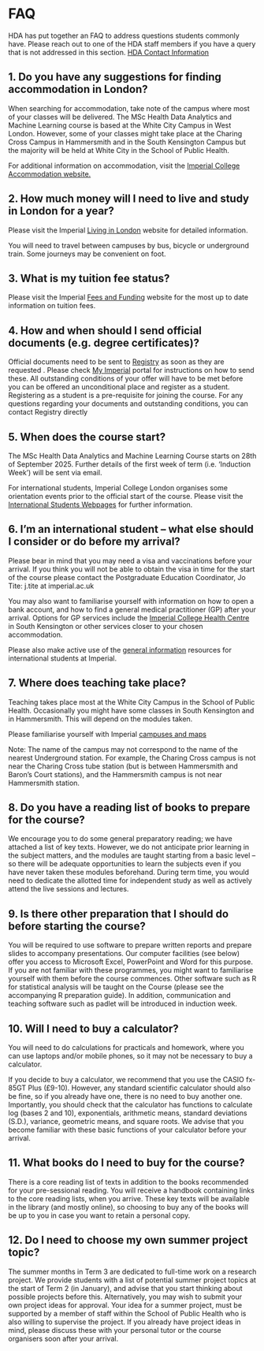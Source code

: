 # FAQ

HDA has put together an FAQ to address questions students commonly have. Please reach out to one of the HDA staff members if you have a query that is not addressed in this section. [HDA Contact Information](#contact-info)

## 1. Do you have any suggestions for finding accommodation in London? 

When searching for accommodation, take note of the campus where most of your classes will be delivered.  The MSc Health Data Analytics and Machine Learning course is based at the White City Campus in West London. However, some of your classes might take place at the Charing Cross Campus in Hammersmith and in the South Kensington Campus but the majority will be held at White City in the School of Public Health.

For additional information on accommodation, visit the [Imperial College Accommodation website.](https://www.imperial.ac.uk/students/accommodation/)

## 2. How much money will I need to live and study in London for a year?

Please visit the Imperial [Living in London](https://www.imperial.ac.uk/study/living-in-london/) website for detailed information. 

You will need to travel between campuses by bus, bicycle or underground train. Some journeys may be convenient on foot.

## 3. What is my tuition fee status? 

Please visit the Imperial [Fees and Funding](https://www.imperial.ac.uk/study/fees-and-funding/tuition-fees/fee-status/) website for the most up to date information on tuition fees.

## 4. How and when should I send official documents (e.g. degree certificates)?  

Official documents need to be sent to [Registry](https://www.imperial.ac.uk/admin-services/registry/) as soon as they are requested . Please check [My Imperial](https://www.imperial.ac.uk/admin-services/ict/self-service/admin-systems/my-imperial/) portal for instructions on how to send these. All outstanding conditions of your offer will have to be met before you can be offered an unconditional place and register as a student. Registering as a student is a pre-requisite for joining the course. For any questions regarding your documents and outstanding conditions, you can contact Registry directly

## 5. When does the course start?

The MSc Health Data Analytics and Machine Learning Course starts on 28th of September 2025. Further details of the first week of term (i.e. ‘Induction Week’) will be sent via email. 

For international students, Imperial College London organises some orientation events prior to the official start of the course. Please visit the [International Students Webpages](https://www.imperial.ac.uk/study/international-students/)  for further information. 

## 6. I’m an international student – what else should I consider or do before my arrival? 

Please bear in mind that you may need a visa and vaccinations before your arrival.
If you think you will not be able to obtain the visa in time for the start of the course please contact the Postgraduate Education Coordinator, Jo Tite: j.tite at imperial.ac.uk

You may also want to familiarise yourself with information on how to open a bank account, and how to find a general medical practitioner (GP) after your arrival.  Options for GP services include the [Imperial College Health Centre](https://www.imperialcollegehealthcentre.co.uk/) in South Kensington or other services closer to your chosen accommodation.  

Please also make active use of the [general information](https://www.imperial.ac.uk/study/international-students/) resources for international students at Imperial. 

## 7. Where does teaching take place? 

Teaching takes place most at the White City Campus in the School of Public Health. Occasionally you might have some classes in South Kensington and in Hammersmith. This will depend on the modules taken.

Please familiarise yourself with Imperial [campuses and maps](https://www.imperial.ac.uk/visit/campuses/)  

Note: The name of the campus may not correspond to the name of the nearest Underground station. For example, the Charing Cross campus is not near the Charing Cross tube station (but is between Hammersmith and Baron’s Court stations), and the Hammersmith campus is not near Hammersmith station. 

## 8. Do you have a reading list of books to prepare for the course?

We encourage you to do some general preparatory reading; we have attached a list of key texts. However, we do not anticipate prior learning in the subject matters, and the modules are taught starting from a basic level – so there will be adequate opportunities to learn the subjects even if you have never taken these modules beforehand. During term time, you would need to dedicate the allotted time for independent study as well as actively attend the live sessions and lectures.

## 9. Is there other preparation that I should do before starting the course?

You will be required to use software to prepare written reports and prepare slides to accompany presentations. Our computer facilities (see below) offer you access to Microsoft Excel, PowerPoint and Word for this purpose. If you are not familiar with these programmes, you might want to familiarise yourself with them before the course commences. Other software such as R for statistical analysis will be taught on the Course (please see the accompanying R preparation guide). In addition, communication and teaching software such as padlet will be introduced in induction week.


## 10. Will I need to buy a calculator?

You will need to do calculations for practicals and homework, where you can use laptops and/or mobile phones, so it may not be necessary to buy a calculator.

If you decide to buy a calculator, we recommend that you use the CASIO fx-85GT Plus (£9-10). However, any standard scientific calculator should also be fine, so if you already have one, there is no need to buy another one. Importantly, you should check that the calculator has functions to calculate log (bases 2 and 10), exponentials, arithmetic means, standard deviations (S.D.), variance, geometric means, and square roots. We advise that you become familiar with these basic functions of your calculator before your arrival.  

## 11. What books do I need to buy for the course? 

There is a core reading list of texts in addition to the books recommended for your pre-sessional reading. You will receive a handbook containing links to the core reading lists, when you arrive. These key texts will be available in the library (and mostly online), so choosing to buy any of the books will be up to you in case you want to retain a personal copy.  

## 12. Do I need to choose my own summer project topic? 

The summer months in Term 3 are dedicated to full-time work on a research project. We provide students with a list of potential summer project topics at the start of Term 2 (in January), and advise that you start thinking about possible projects before this. Alternatively, you may wish to submit your own project ideas for approval. Your idea for a summer project, must be supported by a member of staff within the School of Public Health who is also willing to supervise the project. If you already have project ideas in mind, please discuss these with your personal tutor or the course organisers soon after your arrival. 

